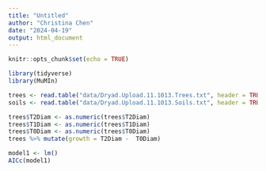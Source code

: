 ```yaml
---
title: "Untitled"
author: "Christina Chen"
date: "2024-04-19"
output: html_document
---
```


```r
knitr::opts_chunk$set(echo = TRUE)
```

```r
library(tidyverse)
library(MuMIn)
```

```r
trees <- read.table("data/Dryad.Upload.11.1013.Trees.txt", header = TRUE, sep = "\t", stringsAsFactors = FALSE, na.strings = "") %>% select(-contains("X"))
soils <- read.table("data/Dryad.Upload.11.1013.Soils.txt", header = TRUE, sep = "\t", stringsAsFactors = FALSE, na.strings = "")
```

```r
trees$T2Diam <- as.numeric(trees$T2Diam)
trees$T1Diam <- as.numeric(trees$T1Diam)
trees$T0Diam <- as.numeric(trees$T0Diam)
trees %>% mutate(growth = T2Diam -  T0Diam)
```

```r
model1 <- lm()
AICc(model1)
```

